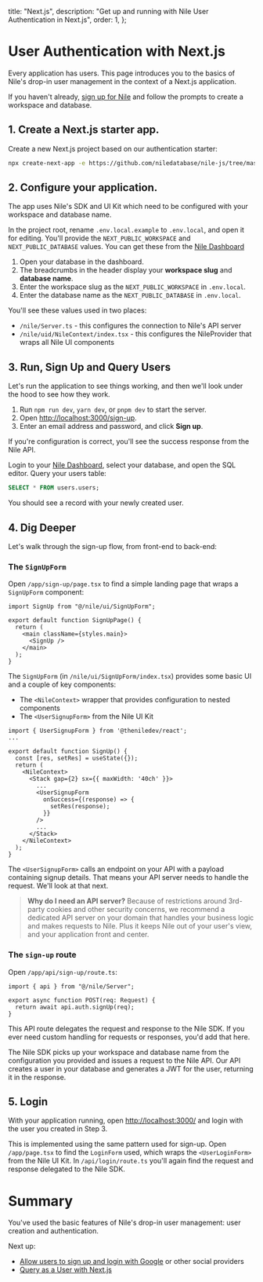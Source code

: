   title: "Next.js",
  description: "Get up and running with Nile User Authentication in Next.js",
  order: 1,
};

# User Authentication with Next.js

Every application has users. This page introduces you to the basics of Nile's drop-in user management in the context of a Next.js application.

If you haven't already, [sign up for Nile][nad] and follow the prompts to create a workspace and database.

## 1. Create a Next.js starter app.

Create a new Next.js project based on our authentication starter:

```bash
npx create-next-app -e https://github.com/niledatabase/nile-js/tree/master/examples/authentication nile-auth-app && cd nile-auth-app
```

## 2. Configure your application.

The app uses Nile's SDK and UI Kit which need to be configured with your workspace and database name.

In the project root, rename `.env.local.example` to `.env.local`, and open it for editing. You'll provide the `NEXT_PUBLIC_WORKSPACE` and `NEXT_PUBLIC_DATABASE` values. You can get these from the [Nile Dashboard][nad]

1. Open your database in the dashboard.
2. The breadcrumbs in the header display your **workspace slug** and **database name**.
3. Enter the workspace slug as the `NEXT_PUBLIC_WORKSPACE` in `.env.local`.
4. Enter the database name as the `NEXT_PUBLIC_DATABASE` in `.env.local`.

You'll see these values used in two places:

- `/nile/Server.ts` - this configures the connection to Nile's API server
- `/nile/uid/NileContext/index.tsx` - this configures the NileProvider that wraps all Nile UI components

## 3. Run, Sign Up and Query Users

Let's run the application to see things working, and then we'll look under the hood to see how they work.

1. Run `npm run dev`, `yarn dev`, or `pnpm dev` to start the server.
2. Open [http://localhost:3000/sign-up](http://localhost:3000/sign-up).
3. Enter an email address and password, and click **Sign up**.

If you're configuration is correct, you'll see the success response from the Nile API.

Login to your [Nile Dashboard][nad], select your database, and open the SQL editor. Query your users table:

```sql
SELECT * FROM users.users;
```

You should see a record with your newly created user.

## 4. Dig Deeper

Let's walk through the sign-up flow, from front-end to back-end:

### The `SignUpForm`

Open `/app/sign-up/page.tsx` to find a simple landing page that wraps a `SignUpForm` component:

```tsx title="/app/sign-up/page.tsx"
import SignUp from "@/nile/ui/SignUpForm";

export default function SignUpPage() {
  return (
    <main className={styles.main}>
      <SignUp />
    </main>
  );
}
```

The `SignUpForm` (in `/nile/ui/SignUpForm/index.tsx`) provides some basic UI and a couple of key components:

- The `<NileContext>` wrapper that provides configuration to nested components
- The `<UserSignupForm>` from the Nile UI Kit

```tsx title="/nile/ui/SignUpForm/index.tsx"
import { UserSignupForm } from '@theniledev/react';
...

export default function SignUp() {
  const [res, setRes] = useState({});
  return (
    <NileContext>
      <Stack gap={2} sx={{ maxWidth: '40ch' }}>
        ...
        <UserSignupForm
          onSuccess={(response) => {
            setRes(response);
          }}
        />
        ...
      </Stack>
    </NileContext>
  );
}

```

The `<UserSignupForm>` calls an endpoint on your API with a payload containing signup details. That means your API server needs to handle the request. We'll look at that next.

> **Why do I need an API server?**
> Because of restrictions around 3rd-party cookies and other security concerns, we recommend a dedicated API server on your domain that handles your business logic and makes requests to Nile. Plus it keeps Nile out of your user's view, and your application front and center.

### The `sign-up` route

Open `/app/api/sign-up/route.ts`:

```tsx title="/app/api/sign-up/route.ts"
import { api } from "@/nile/Server";

export async function POST(req: Request) {
  return await api.auth.signUp(req);
}
```

This API route delegates the request and response to the Nile SDK. If you ever need custom handling for requests or responses, you'd add that here.

The Nile SDK picks up your workspace and database name from the configuration you provided and issues a request to the Nile API. Our API creates a user in your database and generates a JWT for the user, returning it in the response.

## 5. Login

With your application running, open [http://localhost:3000/](http://localhost:3000/) and login with the user you created in Step 3.

This is implemented using the same pattern used for sign-up. Open `/app/page.tsx` to find the `LoginForm` used, which wraps the `<UserLoginForm>` from the Nile UI Kit. In `/api/login/route.ts` you'll again find the request and response delegated to the Nile SDK.

# Summary

You've used the basic features of Nile's drop-in user management: user creation and authentication.

Next up:

- [Allow users to sign up and login with Google]() or other social providers
- [Query as a User with Next.js]()

[nad]: https://dev-nad.thenile.dev/ "Nile Dashboard"
